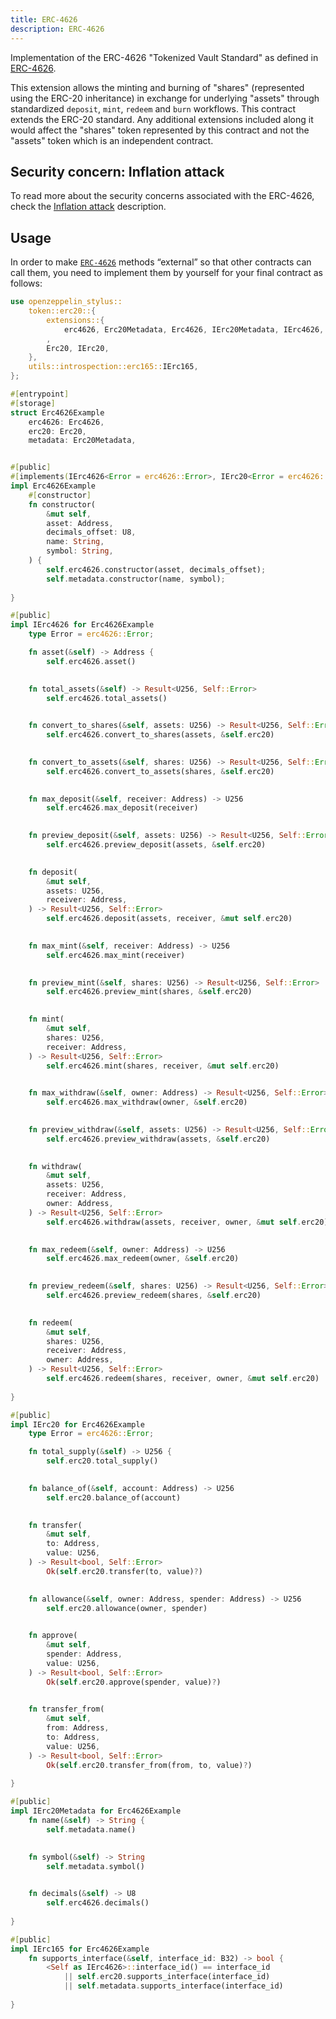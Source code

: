 ```yaml
---
title: ERC-4626
description: ERC-4626
---
```


Implementation of the ERC-4626 "Tokenized Vault Standard" as defined in [ERC-4626](https://eips.ethereum.org/EIPS/eip-4626).

This extension allows the minting and burning of "shares" (represented using the ERC-20 inheritance) in exchange for underlying "assets" through standardized `deposit`, `mint`, `redeem` and `burn` workflows. This contract extends the ERC-20 standard. Any additional extensions included along it would affect the "shares" token represented by this contract and not the "assets" token which is an independent contract.

## Security concern: Inflation attack
To read more about the security concerns associated with the ERC-4626, check the [Inflation attack](https://docs.openzeppelin.com/contracts/5.x/erc4626#inflation-attack) description.

## Usage

In order to make [`ERC-4626`](https://docs.rs/openzeppelin-stylus/0.3.0-rc.1/openzeppelin_stylus/token/erc20/extensions/erc4626/index.html) methods “external” so that other contracts can call them, you need to implement them by yourself for your final contract as follows:

```rust
use openzeppelin_stylus::
    token::erc20::{
        extensions::{
            erc4626, Erc20Metadata, Erc4626, IErc20Metadata, IErc4626,
        ,
        Erc20, IErc20,
    },
    utils::introspection::erc165::IErc165,
};

#[entrypoint]
#[storage]
struct Erc4626Example 
    erc4626: Erc4626,
    erc20: Erc20,
    metadata: Erc20Metadata,


#[public]
#[implements(IErc4626<Error = erc4626::Error>, IErc20<Error = erc4626::Error>, IErc20Metadata, IErc165)]
impl Erc4626Example 
    #[constructor]
    fn constructor(
        &mut self,
        asset: Address,
        decimals_offset: U8,
        name: String,
        symbol: String,
    ) {
        self.erc4626.constructor(asset, decimals_offset);
        self.metadata.constructor(name, symbol);
    
}

#[public]
impl IErc4626 for Erc4626Example 
    type Error = erc4626::Error;

    fn asset(&self) -> Address {
        self.erc4626.asset()
    

    fn total_assets(&self) -> Result<U256, Self::Error> 
        self.erc4626.total_assets()
    

    fn convert_to_shares(&self, assets: U256) -> Result<U256, Self::Error> 
        self.erc4626.convert_to_shares(assets, &self.erc20)
    

    fn convert_to_assets(&self, shares: U256) -> Result<U256, Self::Error> 
        self.erc4626.convert_to_assets(shares, &self.erc20)
    

    fn max_deposit(&self, receiver: Address) -> U256 
        self.erc4626.max_deposit(receiver)
    

    fn preview_deposit(&self, assets: U256) -> Result<U256, Self::Error> 
        self.erc4626.preview_deposit(assets, &self.erc20)
    

    fn deposit(
        &mut self,
        assets: U256,
        receiver: Address,
    ) -> Result<U256, Self::Error> 
        self.erc4626.deposit(assets, receiver, &mut self.erc20)
    

    fn max_mint(&self, receiver: Address) -> U256 
        self.erc4626.max_mint(receiver)
    

    fn preview_mint(&self, shares: U256) -> Result<U256, Self::Error> 
        self.erc4626.preview_mint(shares, &self.erc20)
    

    fn mint(
        &mut self,
        shares: U256,
        receiver: Address,
    ) -> Result<U256, Self::Error> 
        self.erc4626.mint(shares, receiver, &mut self.erc20)
    

    fn max_withdraw(&self, owner: Address) -> Result<U256, Self::Error> 
        self.erc4626.max_withdraw(owner, &self.erc20)
    

    fn preview_withdraw(&self, assets: U256) -> Result<U256, Self::Error> 
        self.erc4626.preview_withdraw(assets, &self.erc20)
    

    fn withdraw(
        &mut self,
        assets: U256,
        receiver: Address,
        owner: Address,
    ) -> Result<U256, Self::Error> 
        self.erc4626.withdraw(assets, receiver, owner, &mut self.erc20)
    

    fn max_redeem(&self, owner: Address) -> U256 
        self.erc4626.max_redeem(owner, &self.erc20)
    

    fn preview_redeem(&self, shares: U256) -> Result<U256, Self::Error> 
        self.erc4626.preview_redeem(shares, &self.erc20)
    

    fn redeem(
        &mut self,
        shares: U256,
        receiver: Address,
        owner: Address,
    ) -> Result<U256, Self::Error> 
        self.erc4626.redeem(shares, receiver, owner, &mut self.erc20)
    
}

#[public]
impl IErc20 for Erc4626Example 
    type Error = erc4626::Error;

    fn total_supply(&self) -> U256 {
        self.erc20.total_supply()
    

    fn balance_of(&self, account: Address) -> U256 
        self.erc20.balance_of(account)
    

    fn transfer(
        &mut self,
        to: Address,
        value: U256,
    ) -> Result<bool, Self::Error> 
        Ok(self.erc20.transfer(to, value)?)
    

    fn allowance(&self, owner: Address, spender: Address) -> U256 
        self.erc20.allowance(owner, spender)
    

    fn approve(
        &mut self,
        spender: Address,
        value: U256,
    ) -> Result<bool, Self::Error> 
        Ok(self.erc20.approve(spender, value)?)
    

    fn transfer_from(
        &mut self,
        from: Address,
        to: Address,
        value: U256,
    ) -> Result<bool, Self::Error> 
        Ok(self.erc20.transfer_from(from, to, value)?)
    
}

#[public]
impl IErc20Metadata for Erc4626Example 
    fn name(&self) -> String {
        self.metadata.name()
    

    fn symbol(&self) -> String 
        self.metadata.symbol()
    

    fn decimals(&self) -> U8 
        self.erc4626.decimals()
    
}

#[public]
impl IErc165 for Erc4626Example 
    fn supports_interface(&self, interface_id: B32) -> bool {
        <Self as IErc4626>::interface_id() == interface_id
            || self.erc20.supports_interface(interface_id)
            || self.metadata.supports_interface(interface_id)
    
}
```
